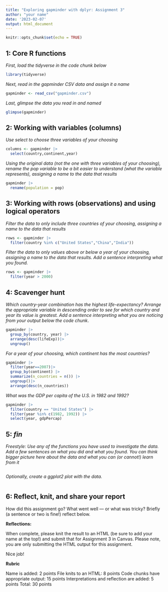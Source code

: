 ```yaml
---
title: "Exploring gapminder with dplyr: Assignment 3"
author: "your name"
date: '2023-02-07'
output: html_document
---
```


```r
knitr::opts_chunk$set(echo = TRUE)
```

## 1: Core R functions

*First, load the tidyverse in the code chunk below*

```r
library(tidyverse)
```

*Next, read in the gapminder CSV data and assign it a name*

```r
gapminder <- read_csv("gapminder.csv")
```

*Last, glimpse the data you read in and named*

```r
glimpse(gapminder)
```

## 2: Working with variables (columns)

*Use select to choose three variables of your choosing*

```r
columns <- gapminder |>
  select(country,continent,year)
```

*Using the original data (not the one with three variables of your choosing), rename the pop variable to be a bit easier to understand (what the variable represents), assigning a name to the data that results*

```r
gapminder |>
  rename(population = pop)
```

## 3: Working with rows (observations) and using logical operators

*Filter the data to only include three countries of your choosing, assigning a name to the data that results*

```r
rows <- gapminder |>
  filter(country %in% c("United States","China","India"))
```

*Filter the data to only values above or below a year of your choosing, assigning a name to the data that results. Add a sentence interpreting what you found.*

```r
rows <- gapminder |>
  filter(year > 2000)
```

## 4: Scavenger hunt

*Which country-year combination has the highest life-expectancy? Arrange the appropriate variable in descending order to see for which country and year its value is greatest. Add a sentence interpreting what you are noticing from your output below the code chunk*.

```r
gapminder |>
  group_by(country, year) |>
  arrange(desc(lifeExp))|>
  ungroup()
```

*For a year of your choosing, which continent has the most countries?* 

```r
gapminder |>
  filter(year==2007)|>
  group_by(continent) |>
  summarize(n_countries = n()) |>
  ungroup()|>
  arrange(desc(n_countries))
```

*What was the GDP per capita of the U.S. in 1982 and 1992?*

```r
gapminder |>
  filter(country == "United States") |>
  filter(year %in% c(1982, 1992)) |>
  select(year, gdpPercap)

```

## 5: *fin*

*Freestyle: Use any of the functions you have used to investigate the data. Add a few sentences on what you did and what you found. You can think bigger picture here about the data and what you can (or cannot!) learn from it*

```r

```

*Optionally, create a ggplot2 plot with the data.*

```r

```

## 6: Reflect, knit, and share your report

How did this assignment go? What went well --- or what was tricky? Briefly (a sentence or two is fine!) reflect below.

**Reflections:**

When complete, please knit the result to an HTML (be sure to add your name at the top!) and submit that for Assignment 3 in Canvas. Please note, you are only submitting the HTML output for this assignment.  

Nice job!

**Rubric**

Name is added: 2 points
File knits to an HTML: 8 points
Code chunks have appropriate output: 15 points
Interpretations and reflection are added: 5 points
Total: 30 points

